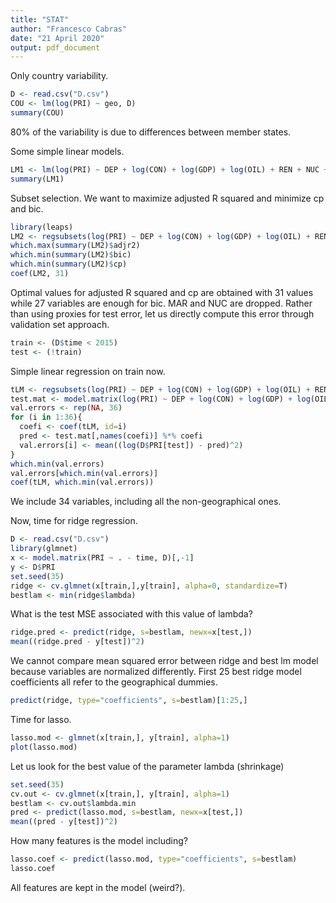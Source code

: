 ```yaml
---
title: "STAT"
author: "Francesco Cabras"
date: "21 April 2020"
output: pdf_document
---
```

Only country variability.

```R
D <- read.csv("D.csv")
COU <- lm(log(PRI) ~ geo, D)
summary(COU)
```

80% of the variability is due to differences between member states.

Some simple linear models.

```R
LM1 <- lm(log(PRI) ~ DEP + log(CON) + log(GDP) + log(OIL) + REN + NUC + CPI + log(EMI) + MAR + geo, D)
summary(LM1)
```

Subset selection. We want to maximize adjusted R squared and minimize cp and bic.

```R
library(leaps)
LM2 <- regsubsets(log(PRI) ~ DEP + log(CON) + log(GDP) + log(OIL) + REN + NUC + CPI + log(EMI) + MAR + geo, D, nvmax = 36)
which.max(summary(LM2)$adjr2)
which.min(summary(LM2)$bic)
which.min(summary(LM2)$cp)
coef(LM2, 31)
```

Optimal values for adjusted R squared and cp are obtained with 31 values while 27 variables are enough for bic. MAR and NUC are dropped. Rather than using proxies for test error, let us directly compute this error through validation set approach.

```R
train <- (D$time < 2015)
test <- (!train)
```

Simple linear regression on train now.

```R
tLM <- regsubsets(log(PRI) ~ DEP + log(CON) + log(GDP) + log(OIL) + REN + NUC + CPI + log(EMI) + MAR + geo, D, subset=train, nvmax = 36)
test.mat <- model.matrix(log(PRI) ~ DEP + log(CON) + log(GDP) + log(OIL) + REN + NUC + CPI + log(EMI) + MAR + geo, data=D[test,])
val.errors <- rep(NA, 36)
for (i in 1:36){
  coefi <- coef(tLM, id=i)
  pred <- test.mat[,names(coefi)] %*% coefi
  val.errors[i] <- mean((log(D$PRI[test]) - pred)^2)
}
which.min(val.errors)
val.errors[which.min(val.errors)]
coef(tLM, which.min(val.errors))
```

We include 34 variables, including all the non-geographical ones.

Now, time for ridge regression.

```r
D <- read.csv("D.csv")
library(glmnet)
x <- model.matrix(PRI ~ . - time, D)[,-1]
y <- D$PRI
set.seed(35)
ridge <- cv.glmnet(x[train,],y[train], alpha=0, standardize=T)
bestlam <- min(ridge$lambda)
```

What is the test MSE associated with this value of lambda?

```r
ridge.pred <- predict(ridge, s=bestlam, newx=x[test,])
mean((ridge.pred - y[test])^2)
```

We cannot compare mean squared error between ridge and best lm model because variables are normalized differently. First 25 best ridge model coefficients all refer to the geographical dummies.

```r
predict(ridge, type="coefficients", s=bestlam)[1:25,]
```

Time for lasso.

```r
lasso.mod <- glmnet(x[train,], y[train], alpha=1)
plot(lasso.mod)
```

Let us look for the best value of the parameter lambda (shrinkage)

```r
set.seed(35)
cv.out <- cv.glmnet(x[train,], y[train], alpha=1)
bestlam <- cv.out$lambda.min
pred <- predict(lasso.mod, s=bestlam, newx=x[test,])
mean((pred - y[test])^2)
```

How many features is the model including?

```r
lasso.coef <- predict(lasso.mod, type="coefficients", s=bestlam)
lasso.coef
```

All features are kept in the model (weird?).